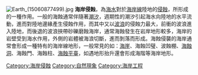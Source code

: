 {{multiple issues|
{{expand|time=2018-03-24T03:38:37+00:00}}
{{expert|time=2018-03-24T03:38:37+00:00}}
{{unreferenced|time=2018-03-24T03:38:37+00:00}}
}}
[[File:Earth_(15060877499).jpg|right]]
'''海岸侵蝕'''，為[[海水|海水]]對於[[海岸線|海岸線]]陸地的[[侵蝕|侵蝕]]，所形成的一種作用。一般的海蝕通常伴隨著[[潮汐|潮汐]]，週期性的潮汐引起海水向陸地的水平流動，進而對陸地邊緣產生侵蝕作用，而其中又以[[波浪|波浪]]的侵蝕力最大，前衝的波浪進入陸地，而後退的波浪挾帶砂礫磨蝕海岸，通常海蝕發生在岩岸地形較多，海岸的岩壁受到海水作用，外側的岩體被海浪切斷，進而剝落而形成。海蝕侵襲的海岸通常會形成一種特有的海岸線地形，一般常見的如：[[海崖|海崖]]、海蝕凹璧、波蝕棚、[[海蝕洞|海蝕洞]]、海蝕門、海蝕柱、[[海蝕平臺|海蝕平臺]]，如遇地形抬升還會形成海階等海岸地形。

{{沿海地区地理}}

[[Category:海岸侵蝕|Category:海岸侵蝕]]
[[Category:自然現象|Category:自然現象]]
[[Category:海岸工程|Category:海岸工程]]